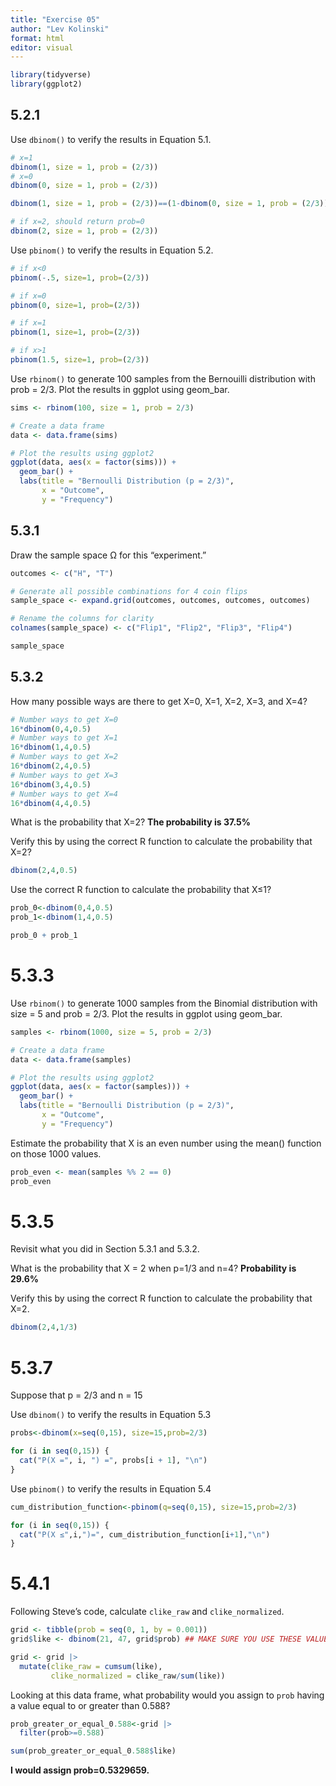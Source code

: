 ```yaml
---
title: "Exercise 05"
author: "Lev Kolinski"
format: html
editor: visual
---
```


```r
library(tidyverse)
library(ggplot2)
```

## 5.2.1

Use `dbinom()` to verify the results in Equation 5.1.

```r
# x=1
dbinom(1, size = 1, prob = (2/3))
# x=0
dbinom(0, size = 1, prob = (2/3))

dbinom(1, size = 1, prob = (2/3))==(1-dbinom(0, size = 1, prob = (2/3)))

# if x=2, should return prob=0
dbinom(2, size = 1, prob = (2/3))
```

Use `pbinom()` to verify the results in Equation 5.2.

```r
# if x<0
pbinom(-.5, size=1, prob=(2/3))

# if x=0
pbinom(0, size=1, prob=(2/3))

# if x=1
pbinom(1, size=1, prob=(2/3))

# if x>1
pbinom(1.5, size=1, prob=(2/3))
```

Use `rbinom()` to generate 100 samples from the Bernouilli distribution with prob = 2/3. Plot the results in ggplot using geom_bar.

```r
sims <- rbinom(100, size = 1, prob = 2/3)

# Create a data frame
data <- data.frame(sims)

# Plot the results using ggplot2
ggplot(data, aes(x = factor(sims))) +
  geom_bar() +
  labs(title = "Bernoulli Distribution (p = 2/3)",
       x = "Outcome",
       y = "Frequency")
```

## 5.3.1

Draw the sample space Ω for this "experiment."

```r
outcomes <- c("H", "T")

# Generate all possible combinations for 4 coin flips
sample_space <- expand.grid(outcomes, outcomes, outcomes, outcomes)

# Rename the columns for clarity
colnames(sample_space) <- c("Flip1", "Flip2", "Flip3", "Flip4")

sample_space
```

## 5.3.2

How many possible ways are there to get X=0, X=1, X=2, X=3, and X=4?

```r
# Number ways to get X=0
16*dbinom(0,4,0.5)
# Number ways to get X=1
16*dbinom(1,4,0.5)
# Number ways to get X=2
16*dbinom(2,4,0.5)
# Number ways to get X=3
16*dbinom(3,4,0.5)
# Number ways to get X=4
16*dbinom(4,4,0.5)
```

What is the probability that X=2? **The probability is 37.5%**

Verify this by using the correct R function to calculate the probability that X=2?

```r
dbinom(2,4,0.5)
```

Use the correct R function to calculate the probability that X≤1?

```r
prob_0<-dbinom(0,4,0.5)
prob_1<-dbinom(1,4,0.5)

prob_0 + prob_1
```

# 5.3.3

Use `rbinom()` to generate 1000 samples from the Binomial distribution with size = 5 and prob = 2/3. Plot the results in ggplot using geom_bar.

```r
samples <- rbinom(1000, size = 5, prob = 2/3)

# Create a data frame
data <- data.frame(samples)

# Plot the results using ggplot2
ggplot(data, aes(x = factor(samples))) +
  geom_bar() +
  labs(title = "Bernoulli Distribution (p = 2/3)",
       x = "Outcome",
       y = "Frequency")
```

Estimate the probability that X is an even number using the mean() function on those 1000 values.

```r
prob_even <- mean(samples %% 2 == 0)
prob_even
```

# 5.3.5

Revisit what you did in Section 5.3.1 and 5.3.2.

What is the probability that X = 2 when p=1/3 and n=4? **Probability is 29.6%**

Verify this by using the correct R function to calculate the probability that X=2.

```r
dbinom(2,4,1/3)
```

# 5.3.7

Suppose that p = 2/3 and n = 15

Use `dbinom()` to verify the results in Equation 5.3

```r
probs<-dbinom(x=seq(0,15), size=15,prob=2/3)

for (i in seq(0,15)) {
  cat("P(X =", i, ") =", probs[i + 1], "\n")
}
```

Use `pbinom()` to verify the results in Equation 5.4

```r
cum_distribution_function<-pbinom(q=seq(0,15), size=15,prob=2/3)

for (i in seq(0,15)) {
  cat("P(X ≤",i,")=", cum_distribution_function[i+1],"\n")
}
```

# 5.4.1

Following Steve's code, calculate `clike_raw` and `clike_normalized`.

```r
grid <- tibble(prob = seq(0, 1, by = 0.001))
grid$like <- dbinom(21, 47, grid$prob) ## MAKE SURE YOU USE THESE VALUES

grid <- grid |> 
  mutate(clike_raw = cumsum(like),
         clike_normalized = clike_raw/sum(like))
```

Looking at this data frame, what probability would you assign to `prob` having a value equal to or greater than 0.588?

```r
prob_greater_or_equal_0.588<-grid |> 
  filter(prob>=0.588)

sum(prob_greater_or_equal_0.588$like)
```

**I would assign prob=0.5329659.**
